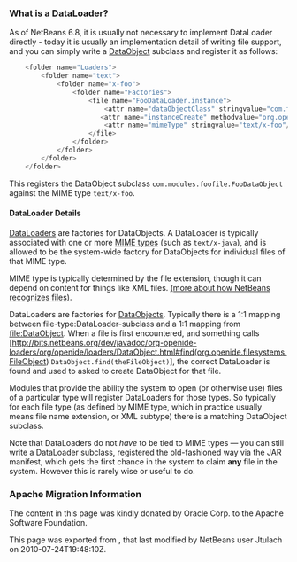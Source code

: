 <!--

    Licensed to the Apache Software Foundation (ASF) under one
    or more contributor license agreements.  See the NOTICE file
    distributed with this work for additional information
    regarding copyright ownership.  The ASF licenses this file
    to you under the Apache License, Version 2.0 (the
    "License"); you may not use this file except in compliance
    with the License.  You may obtain a copy of the License at

      http://www.apache.org/licenses/LICENSE-2.0

    Unless required by applicable law or agreed to in writing,
    software distributed under the License is distributed on an
    "AS IS" BASIS, WITHOUT WARRANTIES OR CONDITIONS OF ANY
    KIND, either express or implied.  See the License for the
    specific language governing permissions and limitations
    under the License.

-->

===What is a DataLoader?===
As of NetBeans 6.8, it is usually not necessary to implement DataLoader directly - today it is usually an implementation detail of writing file support, and you can simply write a [[DevFaqDataObject| DataObject]] subclass and register it as follows:

<source lang="java">
    <folder name="Loaders">
        <folder name="text">
            <folder name="x-foo">
                <folder name="Factories">
                    <file name="FooDataLoader.instance">
                        <attr name="dataObjectClass" stringvalue="com.foo.modules.foofile.FooDataObject"/>
                       <attr name="instanceCreate" methodvalue="org.openide.loaders.DataLoaderPool.factory"/>
                        <attr name="mimeType" stringvalue="text/x-foo"/>
                    </file>
                </folder>
            </folder>
        </folder>
    </folder>
</source>

This registers the DataObject subclass <code>com.modules.foofile.FooDataObject</code> against the MIME type <code>text/x-foo</code>.

====DataLoader Details====
[http://bits.netbeans.org/dev/javadoc/org-openide-loaders/org/openide/loaders/DataLoader.html DataLoaders] are factories for DataObjects.  A DataLoader is typically associated with one or more [http://en.wikipedia.org/wiki/MIME MIME types] (such as <code>text/x-java</code>), and is allowed to be the system-wide factory for DataObjects for individual files of that MIME type.

MIME type is typically determined by the file extension, though it can depend on content for things like XML files. [[DevFaqFileRecognition|(more about how NetBeans recognizes files)]].

DataLoaders are factories for [[DevFaqDataObject| DataObjects]].  Typically there is a 1:1 mapping between file-type:DataLoader-subclass and a 1:1 mapping from file:DataObject.  When a file is first encountered, and something calls [http://bits.netbeans.org/dev/javadoc/org-openide-loaders/org/openide/loaders/DataObject.html#find(org.openide.filesystems.FileObject) <code>DataObject.find(theFileObject)</code>], the correct DataLoader is found and used to asked to create DataObject for that file.

Modules that provide the ability the system to open (or otherwise use) files of a particular type will register DataLoaders for those types. So typically for each file type (as defined by MIME type, which in practice usually means file name extension, or XML subtype) there is a matching DataObject
subclass.

Note that DataLoaders do not ''have'' to be tied to MIME types &mdash; you can still write a DataLoader subclass, registered the old-fashioned way via the JAR manifest, which gets the first chance in the system to claim '''any''' file in the system.  However this is rarely wise or useful to do.

===Apache Migration Information===

The content in this page was kindly donated by Oracle Corp. to the
Apache Software Foundation.

This page was exported from , 
that last modified by NetBeans user Jtulach 
on 2010-07-24T19:48:10Z.

